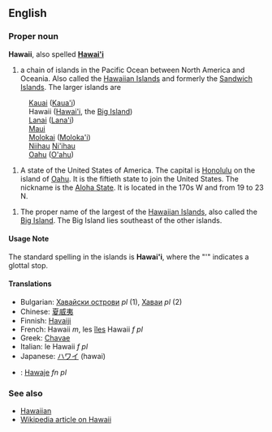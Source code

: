 ==English==
===Proper noun===
'''Hawaii''', also spelled '''[[Hawai'i]]'''

# a chain of islands in the Pacific Ocean between North America and Oceania.  Also called the [[Hawaiian Islands]] and formerly the [[Sandwich Islands]].  The larger islands are
:[[Kauai]] ([[Kaua'i]])
:Hawaii ([[Hawai'i]], the [[Big Island]])
:[[Lanai]] ([[Lana'i]])
:[[Maui]]
:[[Molokai]] ([[Moloka'i]])
:[[Niihau]] [[Ni'ihau]]
:[[Oahu]] ([[O'ahu]])

# A state of the United States of America. The capital is [[Honolulu]] on the island of [[Oahu]].  It is the fiftieth state to join the United States.  The nickname is the [[Aloha State]].  It is located in the 170s W and from 19 to 23 N.

# The proper name of the largest of the [[Hawaiian Islands]], also called the [[Big Island]].  The Big Island lies southeast of the other islands.

====Usage Note====
The standard spelling in the islands is '''Hawai'i''', where the "'" indicates a glottal stop.

====Translations====
*Bulgarian: [[Хавайски острови]] ''pl'' (1), [[Хаваи]] ''pl'' (2)
*Chinese: [[夏威夷]]
*Finnish: [[Havaiji]]
*French: Hawaii ''m'', les [[îles]] Hawaii ''f pl''
*Greek: [[Chavae]]
*Italian: le Hawaii ''f pl''
*Japanese: [[ハワイ]] (hawai)
*{{pl}}: [[Hawaje]] ''fn pl''

===See also===
*[[Hawaiian]]
*[[w:Hawaii|Wikipedia article on Hawaii]]